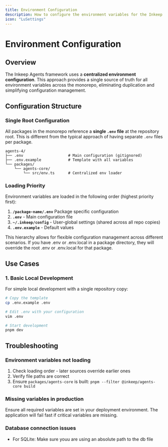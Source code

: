 ```yaml
---
title: Environment Configuration
description: How to configure the environment variables for the Inkeep Agent Framework
icon: "LuSettings"
---
```


# Environment Configuration

## Overview

The Inkeep Agents framework uses a **centralized environment configuration**. This approach provides a single source of truth for all environment variables across the monorepo, eliminating duplication and simplifying configuration management.

## Configuration Structure

### Single Root Configuration

All packages in the monorepo reference a **single `.env` file** at the repository root. This is different from the typical approach of having separate `.env` files per package.

```
agents-4/
├── .env                    # Main configuration (gitignored)
├── .env.example            # Template with all variables
└── packages/
    └── agents-core/
        └── src/env.ts      # Centralized env loader
```

### Loading Priority

Environment variables are loaded in the following order (highest priority first):
1. **`/package-name/.env`** Package specific configuration
2. **`.env`** - Main configuration file
3. **`~/.inkeep/config`** - User-global settings (shared across all repo copies)
4. **`.env.example`** - Default values

This hierarchy allows for flexible configuration management across different scenarios. If you have .env or .env.local in a package directory, they will override the root .env or .env.local for that package.

## Use Cases

### 1. Basic Local Development

For simple local development with a single repository copy:

```bash
# Copy the template
cp .env.example .env

# Edit .env with your configuration
vim .env

# Start development
pnpm dev
```

## Troubleshooting

### Environment variables not loading

1. Check loading order - later sources override earlier ones
2. Verify file paths are correct
3. Ensure `packages/agents-core` is built: `pnpm --filter @inkeep/agents-core build`

### Missing variables in production

Ensure all required variables are set in your deployment environment. The application will fail fast if critical variables are missing.

### Database connection issues

- For SQLite: Make sure youu are using an absolute path to the db file